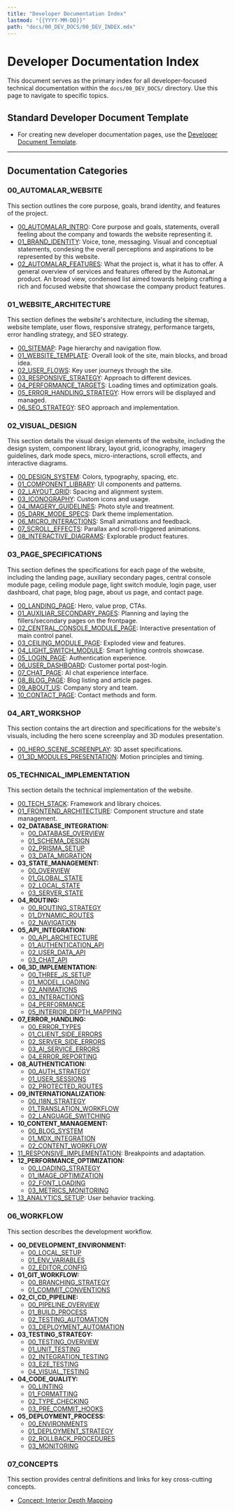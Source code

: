 ```yaml
---
title: "Developer Documentation Index"
lastmod: "{{YYYY-MM-DD}}"
path: "docs/00_DEV_DOCS/00_DEV_INDEX.mdx"
---
```


# Developer Documentation Index

This document serves as the primary index for all developer-focused technical documentation within the `docs/00_DEV_DOCS/` directory. Use this page to navigate to specific topics.

## Standard Developer Document Template
- For creating new developer documentation pages, use the [Developer Document Template](./01_DEV_TEMPLATE).

---

## Documentation Categories

### 00_AUTOMALAR_WEBSITE

This section outlines the core purpose, goals, brand identity, and features of the project.

- [00_AUTOMALAR_INTRO](./00_AUTOMALAR_WEBSITE/00_INTRO): Core purpose and goals, statements, overall feeling about the company and towards the website representing it.
- [01_BRAND_IDENTITY](./00_AUTOMALAR_WEBSITE/01_BRAND_IDENTITY): Voice, tone, messaging. Visual and conceptual statements, condesing the overall perceptions and aspirations to be represented by this website.
- [02_AUTOMALAR_FEATURES](./00_AUTOMALAR_WEBSITE/02_AUTOMALAR_FEATURES): What the project is, what it has to offer. A general overview of services and features offered by the AutomaLar product. An broad view, condensed list aimed towards helping crafting a rich and focused website that showcase the company product features.

### 01_WEBSITE_ARCHITECTURE

This section defines the website's architecture, including the sitemap, website template, user flows, responsive strategy, performance targets, error handling strategy, and SEO strategy.

- [00_SITEMAP](./01_WEBSITE_ARCHITECTURE/00_SITEMAP): Page hierarchy and navigation flow.
- [01_WEBSITE_TEMPLATE](./01_WEBSITE_ARCHITECTURE/01_WEBSITE_TEMPLATE): Overall look of the site, main blocks, and broad idea.
- [02_USER_FLOWS](./01_WEBSITE_ARCHITECTURE/02_USER_FLOWS): Key user journeys through the site.
- [03_RESPONSIVE_STRATEGY](./01_WEBSITE_ARCHITECTURE/03_RESPONSIVE_STRATEGY): Approach to different devices.
- [04_PERFORMANCE_TARGETS](./01_WEBSITE_ARCHITECTURE/04_PERFORMANCE_TARGETS): Loading times and optimization goals.
- [05_ERROR_HANDLING_STRATEGY](./01_WEBSITE_ARCHITECTURE/05_ERROR_HANDLING_STRATEGY): How errors will be displayed and managed.
- [06_SEO_STRATEGY](./01_WEBSITE_ARCHITECTURE/06_SEO_STRATEGY): SEO approach and implementation.

### 02_VISUAL_DESIGN

This section details the visual design elements of the website, including the design system, component library, layout grid, iconography, imagery guidelines, dark mode specs, micro-interactions, scroll effects, and interactive diagrams.

- [00_DESIGN_SYSTEM](./02_VISUAL_DESIGN/00_DESIGN_SYSTEM): Colors, typography, spacing, etc.
- [01_COMPONENT_LIBRARY](./02_VISUAL_DESIGN/01_COMPONENT_LIBRARY): UI components and patterns.
- [02_LAYOUT_GRID](./02_VISUAL_DESIGN/02_LAYOUT_GRID): Spacing and alignment system.
- [03_ICONOGRAPHY](./02_VISUAL_DESIGN/03_ICONOGRAPHY): Custom icons and usage.
- [04_IMAGERY_GUIDELINES](./02_VISUAL_DESIGN/04_IMAGERY_GUIDELINES): Photo style and treatment.
- [05_DARK_MODE_SPECS](./02_VISUAL_DESIGN/05_DARK_MODE_SPECS): Dark theme implementation.
- [06_MICRO_INTERACTIONS](./02_VISUAL_DESIGN/06_MICRO_INTERACTIONS): Small animations and feedback.
- [07_SCROLL_EFFECTS](./02_VISUAL_DESIGN/07_SCROLL_EFFECTS): Parallax and scroll-triggered animations.
- [08_INTERACTIVE_DIAGRAMS](./02_VISUAL_DESIGN/08_INTERACTIVE_DIAGRAMS): Explorable product features.

### 03_PAGE_SPECIFICATIONS

This section defines the specifications for each page of the website, including the landing page, auxiliary secondary pages, central console module page, ceiling module page, light switch module, login page, user dashboard, chat page, blog page, about us page, and contact page.

- [00_LANDING_PAGE](./03_PAGE_SPECIFICATIONS/00_LANDING_PAGE): Hero, value prop, CTAs.
- [01_AUXILIAR_SECONDARY_PAGES](./03_PAGE_SPECIFICATIONS/01_AUXILIAR_SECONDARY_PAGES): Planning and laying the fillers/secondary pages on the frontpage.
- [02_CENTRAL_CONSOLE_MODULE_PAGE](./03_PAGE_SPECIFICATIONS/02_CENTRAL_CONSOLE_MODULE_PAGE): Interactive presentation of main control panel.
- [03_CEILING_MODULE_PAGE](./03_PAGE_SPECIFICATIONS/03_CEILING_MODULE_PAGE): Exploded view and features.
- [04_LIGHT_SWITCH_MODULE](./03_PAGE_SPECIFICATIONS/04_LIGHT_SWITCH_MODULE): Smart lighting controls showcase.
- [05_LOGIN_PAGE](./03_PAGE_SPECIFICATIONS/05_LOGIN_PAGE): Authentication experience.
- [06_USER_DASHBOARD](./03_PAGE_SPECIFICATIONS/06_USER_DASHBOARD): Customer portal post-login.
- [07_CHAT_PAGE](./03_PAGE_SPECIFICATIONS/07_CHAT_PAGE): AI chat experience interface.
- [08_BLOG_PAGE](./03_PAGE_SPECIFICATIONS/08_BLOG_PAGE): Blog listing and article pages.
- [09_ABOUT_US](./03_PAGE_SPECIFICATIONS/09_ABOUT_US): Company story and team.
- [10_CONTACT_PAGE](./03_PAGE_SPECIFICATIONS/10_CONTACT_PAGE): Contact methods and form.

### 04_ART_WORKSHOP

This section contains the art direction and specifications for the website's visuals, including the hero scene screenplay and 3D modules presentation.

- [00_HERO_SCENE_SCREENPLAY](./04_ART_WORKSHOP/00_HERO_SCENE_SCREENPLAY): 3D asset specifications.
- [01_3D_MODULES_PRESENTATION](./04_ART_WORKSHOP/01_3D_MODULES_PRESENTATION): Motion principles and timing.

### 05_TECHNICAL_IMPLEMENTATION

This section details the technical implementation of the website.
- [00_TECH_STACK](./05_TECHNICAL_IMPLEMENTATION/00_TECH_STACK): Framework and library choices.
- [01_FRONTEND_ARCHITECTURE](./05_TECHNICAL_IMPLEMENTATION/01_FRONTEND_ARCHITECTURE): Component structure and state management.
- **02_DATABASE_INTEGRATION:**
  - [00_DATABASE_OVERVIEW](./05_TECHNICAL_IMPLEMENTATION/02_DATABASE_INTEGRATION/00_DATABASE_OVERVIEW)
  - [01_SCHEMA_DESIGN](./05_TECHNICAL_IMPLEMENTATION/02_DATABASE_INTEGRATION/01_SCHEMA_DESIGN)
  - [02_PRISMA_SETUP](./05_TECHNICAL_IMPLEMENTATION/02_DATABASE_INTEGRATION/02_PRISMA_SETUP)
  - [03_DATA_MIGRATION](./05_TECHNICAL_IMPLEMENTATION/02_DATABASE_INTEGRATION/03_DATA_MIGRATION)
- **03_STATE_MANAGEMENT:**
  - [00_OVERVIEW](./05_TECHNICAL_IMPLEMENTATION/03_STATE_MANAGEMENT/00_OVERVIEW)
  - [01_GLOBAL_STATE](./05_TECHNICAL_IMPLEMENTATION/03_STATE_MANAGEMENT/01_GLOBAL_STATE)
  - [02_LOCAL_STATE](./05_TECHNICAL_IMPLEMENTATION/03_STATE_MANAGEMENT/02_LOCAL_STATE)
  - [03_SERVER_STATE](./05_TECHNICAL_IMPLEMENTATION/03_STATE_MANAGEMENT/03_SERVER_STATE)
- **04_ROUTING:**
  - [00_ROUTING_STRATEGY](./05_TECHNICAL_IMPLEMENTATION/04_ROUTING/00_ROUTING_STRATEGY)
  - [01_DYNAMIC_ROUTES](./05_TECHNICAL_IMPLEMENTATION/04_ROUTING/01_DYNAMIC_ROUTES)
  - [02_NAVIGATION](./05_TECHNICAL_IMPLEMENTATION/04_ROUTING/02_NAVIGATION)
- **05_API_INTEGRATION:**
  - [00_API_ARCHITECTURE](./05_TECHNICAL_IMPLEMENTATION/05_API_INTEGRATION/00_API_ARCHITECTURE)
  - [01_AUTHENTICATION_API](./05_TECHNICAL_IMPLEMENTATION/05_API_INTEGRATION/01_AUTHENTICATION_API)
  - [02_USER_DATA_API](./05_TECHNICAL_IMPLEMENTATION/05_API_INTEGRATION/02_USER_DATA_API)
  - [03_CHAT_API](./05_TECHNICAL_IMPLEMENTATION/05_API_INTEGRATION/03_CHAT_API)
- **06_3D_IMPLEMENTATION:**
  - [00_THREE_JS_SETUP](./05_TECHNICAL_IMPLEMENTATION/06_3D_IMPLEMENTATION/00_THREE_JS_SETUP)
  - [01_MODEL_LOADING](./05_TECHNICAL_IMPLEMENTATION/06_3D_IMPLEMENTATION/01_MODEL_LOADING)
  - [02_ANIMATIONS](./05_TECHNICAL_IMPLEMENTATION/06_3D_IMPLEMENTATION/02_ANIMATIONS)
  - [03_INTERACTIONS](./05_TECHNICAL_IMPLEMENTATION/06_3D_IMPLEMENTATION/03_INTERACTIONS)
  - [04_PERFORMANCE](./05_TECHNICAL_IMPLEMENTATION/06_3D_IMPLEMENTATION/04_PERFORMANCE)
  - [05_INTERIOR_DEPTH_MAPPING](./05_TECHNICAL_IMPLEMENTATION/06_3D_IMPLEMENTATION/05_INTERIOR_DEPTH_MAPPING)
- **07_ERROR_HANDLING:**
  - [00_ERROR_TYPES](./05_TECHNICAL_IMPLEMENTATION/07_ERROR_HANDLING/00_ERROR_TYPES)
  - [01_CLIENT_SIDE_ERRORS](./05_TECHNICAL_IMPLEMENTATION/07_ERROR_HANDLING/01_CLIENT_SIDE_ERRORS)
  - [02_SERVER_SIDE_ERRORS](./05_TECHNICAL_IMPLEMENTATION/07_ERROR_HANDLING/02_SERVER_SIDE_ERRORS)
  - [03_AI_SERVICE_ERRORS](./05_TECHNICAL_IMPLEMENTATION/07_ERROR_HANDLING/03_AI_SERVICE_ERRORS)
  - [04_ERROR_REPORTING](./05_TECHNICAL_IMPLEMENTATION/07_ERROR_HANDLING/04_ERROR_REPORTING)
- **08_AUTHENTICATION:**
  - [00_AUTH_STRATEGY](./05_TECHNICAL_IMPLEMENTATION/08_AUTHENTICATION/00_AUTH_STRATEGY)
  - [01_USER_SESSIONS](./05_TECHNICAL_IMPLEMENTATION/08_AUTHENTICATION/01_USER_SESSIONS)
  - [02_PROTECTED_ROUTES](./05_TECHNICAL_IMPLEMENTATION/08_AUTHENTICATION/02_PROTECTED_ROUTES)
- **09_INTERNATIONALIZATION:**
  - [00_I18N_STRATEGY](./05_TECHNICAL_IMPLEMENTATION/09_INTERNATIONALIZATION/00_I18N_STRATEGY)
  - [01_TRANSLATION_WORKFLOW](./05_TECHNICAL_IMPLEMENTATION/09_INTERNATIONALIZATION/01_TRANSLATION_WORKFLOW)
  - [02_LANGUAGE_SWITCHING](./05_TECHNICAL_IMPLEMENTATION/09_INTERNATIONALIZATION/02_LANGUAGE_SWITCHING)
- **10_CONTENT_MANAGEMENT:**
  - [00_BLOG_SYSTEM](./05_TECHNICAL_IMPLEMENTATION/10_CONTENT_MANAGEMENT/00_BLOG_SYSTEM)
  - [01_MDX_INTEGRATION](./05_TECHNICAL_IMPLEMENTATION/10_CONTENT_MANAGEMENT/01_MDX_INTEGRATION)
  - [02_CONTENT_WORKFLOW](./05_TECHNICAL_IMPLEMENTATION/10_CONTENT_MANAGEMENT/02_CONTENT_WORKFLOW)
- [11_RESPONSIVE_IMPLEMENTATION](./05_TECHNICAL_IMPLEMENTATION/11_RESPONSIVE_IMPLEMENTATION): Breakpoints and adaptation.
- **12_PERFORMANCE_OPTIMIZATION:**
  - [00_LOADING_STRATEGY](./05_TECHNICAL_IMPLEMENTATION/12_PERFORMANCE_OPTIMIZATION/00_LOADING_STRATEGY)
  - [01_IMAGE_OPTIMIZATION](./05_TECHNICAL_IMPLEMENTATION/12_PERFORMANCE_OPTIMIZATION/01_IMAGE_OPTIMIZATION)
  - [02_FONT_LOADING](./05_TECHNICAL_IMPLEMENTATION/12_PERFORMANCE_OPTIMIZATION/02_FONT_LOADING)
  - [03_METRICS_MONITORING](./05_TECHNICAL_IMPLEMENTATION/12_PERFORMANCE_OPTIMIZATION/03_METRICS_MONITORING)
- [13_ANALYTICS_SETUP](./05_TECHNICAL_IMPLEMENTATION/13_ANALYTICS_SETUP): User behavior tracking.

### 06_WORKFLOW

This section describes the development workflow.
- **00_DEVELOPMENT_ENVIRONMENT:**
  - [00_LOCAL_SETUP](./06_WORKFLOW/00_DEVELOPMENT_ENVIRONMENT/00_LOCAL_SETUP)
  - [01_ENV_VARIABLES](./06_WORKFLOW/00_DEVELOPMENT_ENVIRONMENT/01_ENV_VARIABLES)
  - [02_EDITOR_CONFIG](./06_WORKFLOW/00_DEVELOPMENT_ENVIRONMENT/02_EDITOR_CONFIG)
- **01_GIT_WORKFLOW:**
  - [00_BRANCHING_STRATEGY](./06_WORKFLOW/01_GIT_WORKFLOW/00_BRANCHING_STRATEGY)
  - [01_COMMIT_CONVENTIONS](./06_WORKFLOW/01_GIT_WORKFLOW/01_COMMIT_CONVENTIONS)
- **02_CI_CD_PIPELINE:**
  - [00_PIPELINE_OVERVIEW](./06_WORKFLOW/02_CI_CD_PIPELINE/00_PIPELINE_OVERVIEW)
  - [01_BUILD_PROCESS](./06_WORKFLOW/02_CI_CD_PIPELINE/01_BUILD_PROCESS)
  - [02_TESTING_AUTOMATION](./06_WORKFLOW/02_CI_CD_PIPELINE/02_TESTING_AUTOMATION)
  - [03_DEPLOYMENT_AUTOMATION](./06_WORKFLOW/02_CI_CD_PIPELINE/03_DEPLOYMENT_AUTOMATION)
- **03_TESTING_STRATEGY:**
  - [00_TESTING_OVERVIEW](./06_WORKFLOW/03_TESTING_STRATEGY/00_TESTING_OVERVIEW)
  - [01_UNIT_TESTING](./06_WORKFLOW/03_TESTING_STRATEGY/01_UNIT_TESTING)
  - [02_INTEGRATION_TESTING](./06_WORKFLOW/03_TESTING_STRATEGY/02_INTEGRATION_TESTING)
  - [03_E2E_TESTING](./06_WORKFLOW/03_TESTING_STRATEGY/03_E2E_TESTING)
  - [04_VISUAL_TESTING](./06_WORKFLOW/03_TESTING_STRATEGY/04_VISUAL_TESTING)
- **04_CODE_QUALITY:**
  - [00_LINTING](./06_WORKFLOW/04_CODE_QUALITY/00_LINTING)
  - [01_FORMATTING](./06_WORKFLOW/04_CODE_QUALITY/01_FORMATTING)
  - [02_TYPE_CHECKING](./06_WORKFLOW/04_CODE_QUALITY/02_TYPE_CHECKING)
  - [03_PRE_COMMIT_HOOKS](./06_WORKFLOW/04_CODE_QUALITY/03_PRE_COMMIT_HOOKS)
- **05_DEPLOYMENT_PROCESS:**
  - [00_ENVIRONMENTS](./06_WORKFLOW/05_DEPLOYMENT_PROCESS/00_ENVIRONMENTS)
  - [01_DEPLOYMENT_STRATEGY](./06_WORKFLOW/05_DEPLOYMENT_PROCESS/01_DEPLOYMENT_STRATEGY)
  - [02_ROLLBACK_PROCEDURES](./06_WORKFLOW/05_DEPLOYMENT_PROCESS/02_ROLLBACK_PROCEDURES)
  - [03_MONITORING](./06_WORKFLOW/05_DEPLOYMENT_PROCESS/03_MONITORING)

### 07_CONCEPTS

This section provides central definitions and links for key cross-cutting concepts.
- [Concept: Interior Depth Mapping](./07_CONCEPTS/00_INTERIOR_DEPTH_MAPPING)
